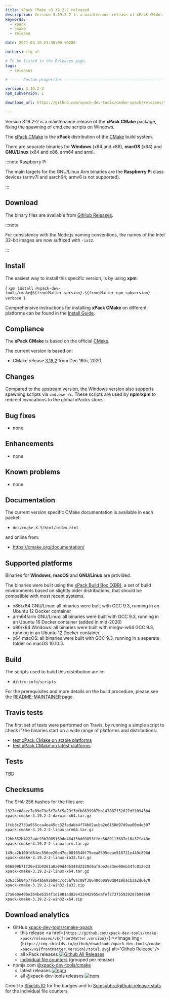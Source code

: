 ```yaml
---
title: xPack CMake v3.19.2-2 released
description: Version 3.19.2-2 is a maintenance release of xPack CMake.
keywords:
  - xpack
  - cmake
  - release

date: 2021-03-16 23:30:00 +0200

authors: ilg-ul

# To be listed in the Releases page.
tags:
  - releases

# ----- Custom properties -----------------------------------------------------

version: 3.19.2-2
npm_subversion: 1

download_url: https://github.com/xpack-dev-tools/cmake-xpack/releases/tag/v3.19.2-2/

---
```


<head><title>{frontMatter.title}</title></head>
<head><meta property="og:title" content={frontMatter.title} /></head>

Version 3.19.2-2 is a maintenance release of the **xPack CMake** package, fixing the spawning of cmd.exe scripts on Windows.

<!-- truncate -->


The [xPack CMake](https://xpack-dev-tools.github.io/cmake-xpack/)
is the **xPack** distribution of the
[CMake](https://cmake.org) build system.

There are separate binaries for **Windows** (x64 and x86),
**macOS** (x64) and **GNU/Linux** (x64 and x86, arm64 and arm).

:::note Raspberry Pi

The main targets for the GNU/Linux Arm
binaries are the **Raspberry Pi** class devices (armv7l and aarch64;
armv6 is not supported).

:::

## Download

The binary files are available from <a href={frontMatter.download_url}>GitHub Releases</a>.

:::note

For consistency with the Node.js naming conventions, the names of the Intel 32-bit images are now suffixed with `-ia32`.

:::

## Install

The easiest way to install this specific version, is by using **xpm**:

<CodeBlock language="console"> {
`xpm install @xpack-dev-tools/cmake@${frontMatter.version}.${frontMatter.npm_subversion} -verbose
`} </CodeBlock>

Comprehensive instructions for installing **xPack CMake** on different platforms
can be found in the [Install Guide](/docs/install/).

## Compliance

The **xPack CMake** is based on the official
[CMake](https://cmake.org).

The current version is based on:

- CMake release
[3.19.2](https://github.com/Kitware/CMake/releases/tag/v3.19.2/)
from Dec 16th, 2020.

## Changes

Compared to the upstream version, the Windows version also supports
spawning scripts via `cmd.exe /c`. These scripts are used by **npm**/**xpm**
to redirect invocations to the global xPacks store.

## Bug fixes

- none

## Enhancements

- none

## Known problems

- none

## Documentation

The current version specific CMake documentation is available in each packet:

- `doc/cmake-X.Y/html/index.html`

and online from:

- https://cmake.org/documentation/

## Supported platforms

Binaries for **Windows**, **macOS** and **GNU/Linux** are provided.

The binaries were built using the
[xPack Build Box (XBB)](https://github.com/xpack/xpack-build-box), a set
of build environments based on slightly older distributions, that should be
compatible with most recent systems.

- x86/x64 GNU/Linux: all binaries were built with GCC 9.3, running in an
  Ubuntu 12 Docker container
- arm64/arm GNU/Linux: all binaries were built with GCC 9.3, running in an
  Ubuntu 16 Docker container (added in mid-2020)
- x86/x64 Windows: all binaries were built with mingw-w64 GCC 9.3, running in an
  Ubuntu 12 Docker container
- x64 macOS: all binaries were built with GCC 9.3, running in a separate
  folder on macOS 10.10.5.

## Build

The scripts used to build this distribution are in:

- `distro-info/scripts`

For the prerequisites and more details on the build procedure, please see the
[README-MAINTAINER](https://github.com/xpack-dev-tools/cmake-xpack/blob/xpack/README-MAINTAINER.md) page.

## Travis tests

The first set of tests were performed on Travis, by running
a simple script to check if the binaries start on a wide range of
platforms and distributions:

- [test xPack CMake on stable platforms](https://travis-ci.com/github/xpack-dev-tools/cmake-xpack/builds/220317746)
- [test xPack CMake on latest platforms](https://travis-ci.com/github/xpack-dev-tools/cmake-xpack/builds/220317753)

## Tests

TBD

## Checksums

The SHA-256 hashes for the files are:

```txt
1327ee08eec7e09e79e5f7a5f5a29f3bfb8639987bb147887f52627d510943b4
xpack-cmake-3.19.2-2-darwin-x64.tar.gz

1fcb3c2733a955cca4ea45cc32fadabb4f74b02acbb2e6150d97d9aa00e4e307
xpack-cmake-3.19.2-2-linux-arm64.tar.gz

12bb352b4222a4c93b7085159de46415bd09853ffdc5089113687e10a37fa48e
xpack-cmake-3.19.2-2-linux-arm.tar.gz

149cc2b100fd84ec556ee26ed7ec0810540f75eea0595eeae518721e449c896d
xpack-cmake-3.19.2-2-linux-ia32.tar.gz

056809b71f26ed1b9261a0a09d4d6348d2328d0af8be2e23ee00eb34fc012e23
xpack-cmake-3.19.2-2-linux-x64.tar.gz

e363cbb04577864ab69260ec7cc5af8ac08f38640d60a90d8419bacb2a2d6e70
xpack-cmake-3.19.2-2-win32-ia32.zip

27a6e0e40be3b4beb354f1d1901ad02e433442955eafef273755929287b94569
xpack-cmake-3.19.2-2-win32-x64.zip
```

## Download analytics

- GitHub [xpack-dev-tools/cmake-xpack](https://github.com/xpack-dev-tools/cmake-xpack/)
  - this release <a href={`https://github.com/xpack-dev-tools/cmake-xpack/releases/v${frontMatter.version}/`} ><Image img={`https://img.shields.io/github/downloads/xpack-dev-tools/cmake-xpack/v${frontMatter.version}/total.svg`} alt='Github Release' /></a>
  - all xPack releases [![Github All Releases](https://img.shields.io/github/downloads/xpack-dev-tools/cmake-xpack/total.svg)](https://github.com/xpack-dev-tools/cmake-xpack/releases/)
  - [individual file counters](https://somsubhra.github.io/github-release-stats/?username=xpack-dev-tools&repository=cmake-xpack) (grouped per release)
- npmjs.com [@xpack-dev-tools/cmake](https://www.npmjs.com/package/@xpack-dev-tools/cmake)
  - latest releases [![npm](https://img.shields.io/npm/dw/@xpack-dev-tools/cmake.svg)](https://www.npmjs.com/package/@xpack-dev-tools/cmake/)
  - all @xpack-dev-tools releases [![npm](https://img.shields.io/npm/dt/@xpack-dev-tools/cmake.svg)](https://www.npmjs.com/package/@xpack-dev-tools/cmake/)

Credit to [Shields IO](https://shields.io) for the badges and to
[Somsubhra/github-release-stats](https://github.com/Somsubhra/github-release-stats)
for the individual file counters.
